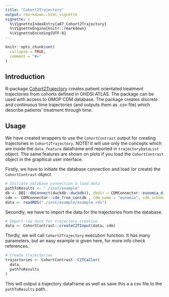 ```yaml
---
title: "Cohort2Trajectory"
output: rmarkdown::html_vignette
vignette: >
  %\VignetteIndexEntry{a07_Cohort2Trajectory}
  %\VignetteEngine{knitr::rmarkdown}
  %\VignetteEncoding{UTF-8}
---
```


```r
knitr::opts_chunk$set(
  collapse = TRUE,
  comment = "#>"
)
```

## Introduction

R-package [Cohort2Trajectory](https://github.com/HealthInformaticsUT/Cohort2Trajectory) creates patient orientated treatment trajectories from cohorts defined in OHDSI ATLAS. The package can be used with access to OMOP CDM database. The package creates discrete and continuous time trajectories (and outputs them as .csv file) which describe patients' treatment through time.

## Usage

We have created wrappers to use the `CohortContrast` output for creating trajectories in `Cohort2Trajectory`. NOTE! It will use only the concepts which are inside the `data_feature` dataframe and reported in `trajectoryDataList` object. The same features are shown on plots if you load the `CohortContrast` object in the graphical user interface.


Firstly, we have to initiate the database connection and load (or create) the `CohortContrast` object.

```r
# Initiate database connection & load data
pathToResults <- "./inst/example"
db <- DBI::dbConnect(duckdb::duckdb(), dbdir = CDMConnector::eunomia_dir("GiBleed"))
cdm <- CDMConnector::cdm_from_con(db , cdm_name = "eunomia", cdm_schema = "main", write_schema = "main")
data <- readRDS("./inst/example/example.rds")
```

Secondly, we have to import the data for the trajectories from the database.

```r
# Import raw data for trajectory creation
data <- CohortContrast::createC2TInput(data, cdm)
```

Thirdly, we will call `Cohort2Trajectory` execution function. It has many parameters, but an easy example is given here, for more info check references.

```r
# Create trajectories
trajectories <- CohortContrast::C2TCaller(
  data,
  pathToResults
)
```

This will output a trajectory dataframe as well as save this a a csv file to the `pathToResults` path.
